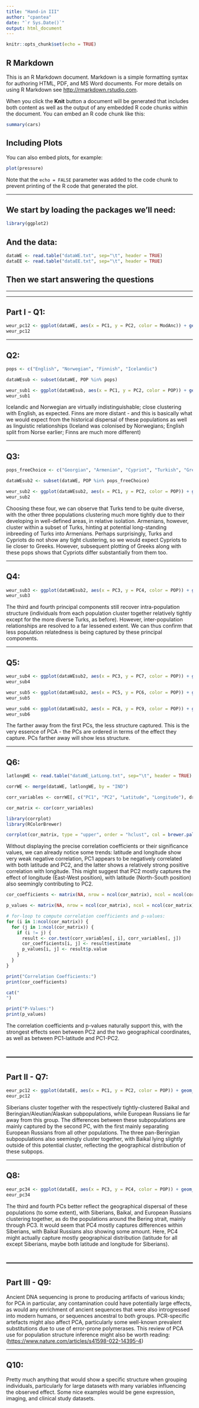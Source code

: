 ---
title: "Hand-in III"
author: "cpantea"
date: "`r Sys.Date()`"
output: html_document
---

```{r setup, include=FALSE}
knitr::opts_chunk$set(echo = TRUE)
```

## R Markdown

This is an R Markdown document. Markdown is a simple formatting syntax for authoring HTML, PDF, and MS Word documents. For more details on using R Markdown see <http://rmarkdown.rstudio.com>.

When you click the **Knit** button a document will be generated that includes both content as well as the output of any embedded R code chunks within the document. You can embed an R code chunk like this:

```{r cars}
summary(cars)
```

## Including Plots

You can also embed plots, for example:

```{r pressure, echo=FALSE}
plot(pressure)
```

Note that the `echo = FALSE` parameter was added to the code chunk to prevent printing of the R code that generated the plot.

------------------------------------------------------------------------

## We start by loading the packages we'll need:

```{r}
library(ggplot2)
```

## And the data:

```{r}
dataWE <- read.table("dataWE.txt", sep="\t", header = TRUE)
dataEE <- read.table("dataEE.txt", sep="\t", header = TRUE)
```

## Then we start answering the questions

------------------------------------------------------------------------

------------------------------------------------------------------------

## Part I - Q1:

```{r}
weur_pc12 <- ggplot(dataWE, aes(x = PC1, y = PC2, color = ModAnc)) + geom_point()
weur_pc12
```

------------------------------------------------------------------------

## Q2:

```{r}
pops <- c("English", "Norwegian", "Finnish", "Icelandic")

dataWEsub <- subset(dataWE, POP %in% pops)

weur_sub1 <- ggplot(dataWEsub, aes(x = PC1, y = PC2, color = POP)) + geom_point()
weur_sub1
```

Icelandic and Norwegian are virtually indistinguishable; close clustering with English, as expected. Finns are more distant - and this is basically what we would expect from the historical dispersal of these populations as well as linguistic relationships (Iceland was colonised by Norwegians; English split from Norse earlier; Finns are much more different)

------------------------------------------------------------------------

## Q3:

```{r}
pops_freeChoice <- c("Georgian", "Armenian", "Cypriot", "Turkish", "Greek")

dataWEsub2 <- subset(dataWE, POP %in% pops_freeChoice)

weur_sub2 <- ggplot(dataWEsub2, aes(x = PC1, y = PC2, color = POP)) + geom_point()
weur_sub2
```

Choosing these four, we can observe that Turks tend to be quite diverse, with the other three populations clustering much more tightly due to their developing in well-defined areas, in relative isolation. Armenians, however, cluster within a subset of Turks, hinting at potential long-standing inbreeding of Turks into Armenians. Perhaps surprisingly, Turks and Cypriots do not show any tight clustering, so we would expect Cypriots to lie closer to Greeks. However, subsequent plotting of Greeks along with these pops shows that Cypriots differ substantially from them too.

------------------------------------------------------------------------

## Q4:

```{r}
weur_sub3 <- ggplot(dataWEsub2, aes(x = PC3, y = PC4, color = POP)) + geom_point()
weur_sub3
```

The third and fourth principal components still recover intra-population structure (individuals from each population cluster together relatively tightly except for the more diverse Turks, as before). However, inter-population relationships are resolved to a far lessened extent. We can thus confirm that less population relatedness is being captured by these principal components.

------------------------------------------------------------------------

## Q5:

```{r}
weur_sub4 <- ggplot(dataWEsub2, aes(x = PC3, y = PC7, color = POP)) + geom_point()
weur_sub4

weur_sub5 <- ggplot(dataWEsub2, aes(x = PC5, y = PC6, color = POP)) + geom_point()
weur_sub5

weur_sub6 <- ggplot(dataWEsub2, aes(x = PC8, y = PC9, color = POP)) + geom_point()
weur_sub6
```

The farther away from the first PCs, the less structure captured. This is the very essence of PCA - the PCs are ordered in terms of the effect they capture. PCs farther away will show less structure.

------------------------------------------------------------------------

## Q6:

```{r}
latlongWE <- read.table("dataWE_LatLong.txt", sep="\t", header = TRUE)

corrWE <- merge(dataWE, latlongWE, by = "IND")

corr_variables <- corrWE[, c("PC1", "PC2", "Latitude", "Longitude"), drop = FALSE]

cor_matrix <- cor(corr_variables)

library(corrplot)
library(RColorBrewer)

corrplot(cor_matrix, type = "upper", order = "hclust", col = brewer.pal(n = 8, name = "RdYlBu"))
```

Without displaying the precise correlation coefficients or their significance values, we can already notice some trends: latitude and longitude show very weak negative correlation, PC1 appears to be negatively correlated with both latitude and PC2, and the latter shows a relatively strong positive correlation with longitude. This might suggest that PC2 mostly captures the effect of longitude (East-West position), with latitude (North-South position) also seemingly contributing to PC2.

```{r}
cor_coefficients <- matrix(NA, nrow = ncol(cor_matrix), ncol = ncol(cor_matrix))

p_values <- matrix(NA, nrow = ncol(cor_matrix), ncol = ncol(cor_matrix))

# for-loop to compute correlation coefficients and p-values:
for (i in 1:ncol(cor_matrix)) {
  for (j in 1:ncol(cor_matrix)) {
    if (i != j) {
      result <- cor.test(corr_variables[, i], corr_variables[, j])
      cor_coefficients[i, j] <- result$estimate
      p_values[i, j] <- result$p.value
    }
  }
}

print("Correlation Coefficients:")
print(cor_coefficients)

cat("
")

print("P-Values:")
print(p_values)
```

The correlation coefficients and p-values naturally support this, with the strongest effects seen between PC2 and the two geographical coordinates, as well as between PC1-latitude and PC1-PC2.

## ------------------------------------------------------------------------

## Part II - Q7:

```{r}
eeur_pc12 <- ggplot(dataEE, aes(x = PC1, y = PC2, color = POP)) + geom_point()
eeur_pc12
```

Siberians cluster together with the respectively tightly-clustered Baikal and Beringian/Aleutian/Alaskan subpopulations, while European Russians lie far away from this group. The differences between these subpopulations are mainly captured by the second PC, with the first mainly separating European Russians from all other populations. The three pan-Beringian subpopulations also seemingly cluster together, with Baikal lying slightly outside of this potential cluster, reflecting the geographical distribution of these subpops.

------------------------------------------------------------------------

## Q8:

```{r}
eeur_pc34 <- ggplot(dataEE, aes(x = PC3, y = PC4, color = POP)) + geom_point()
eeur_pc34
```

The third and fourth PCs better reflect the geographical dispersal of these populations (to some extent), with Siberians, Baikal, and European Russians clustering together, as do the populations around the Bering strait, mainly through PC3. It would seem that PC4 mostly captures differences within Siberians, with Baikal Russians also showing some amount. Here, PC4 might actually capture mostly geographical distribution (latitude for all except Siberians, maybe both latitude and longitude for Siberians).

## ------------------------------------------------------------------------

## Part III - Q9:

Ancient DNA sequencing is prone to producing artifacts of various kinds; for PCA in particular, any contamination could have potentially large effects, as would any enrichment of ancient sequences that were also introgressed into modern humans, or sequences ancestral to both groups. PCR-specific artefacts might also affect PCA, particularly some well-known prevalent substitutions due to use of error-prone polymerases. This review of PCA use for population structure inference might also be worth reading: (<https://www.nature.com/articles/s41598-022-14395-4>)

------------------------------------------------------------------------

## Q10:

Pretty much anything that would show a specific structure when grouping individuals, particularly for large datasets with many variables influencing the observed effect. Some nice examples would be gene expression, imaging, and clinical study datasets.

